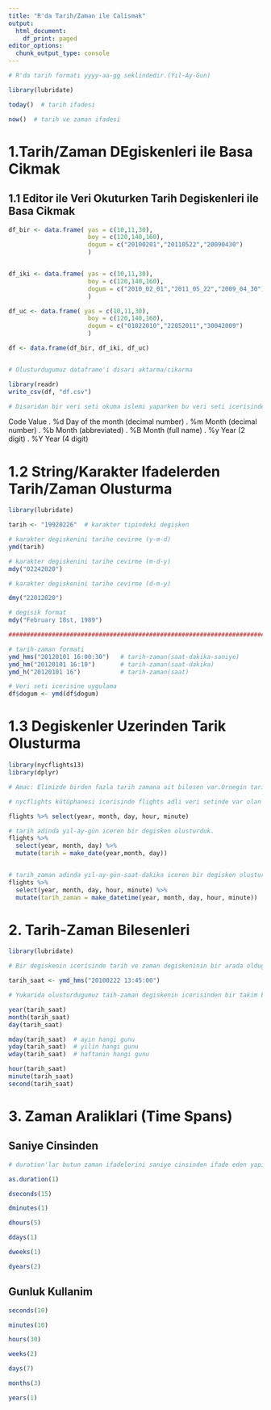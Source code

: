```yaml
---
title: "R'da Tarih/Zaman ile Calismak"
output:
  html_document:
    df_print: paged
editor_options:
  chunk_output_type: console
---
```


```r

# R'da tarih formatı yyyy-aa-gg seklindedir.(Yıl-Ay-Gun)

library(lubridate)

today()  # tarih ifadesi

now()  # tarih ve zaman ifadesi

```

# 1.Tarih/Zaman DEgiskenleri ile Basa Cikmak

## 1.1 Editor ile Veri Okuturken Tarih Degiskenleri ile Basa Cikmak

```r

df_bir <- data.frame( yas = c(10,11,30),
                      boy = c(120,140,160),
                      dogum = c("20100201","20110522","20090430")
                      )


df_iki <- data.frame( yas = c(10,11,30),
                      boy = c(120,140,160),
                      dogum = c("2010_02_01","2011_05_22","2009_04_30")
                      )

df_uc <- data.frame( yas = c(10,11,30),
                      boy = c(120,140,160),
                      dogum = c("01022010","22052011","30042009")
                      )

df <- data.frame(df_bir, df_iki, df_uc)


# Olusturdugumuz dataframe'i disari aktarma/cikarma

library(readr)
write_csv(df, "df.csv")

# Dısaridan bir veri seti okuma islemi yaparken bu veri seti icerisinde tarih degiskeni var ise mutlaka bunu R'in anlayacagi tarih degiskenine esitlememiz gerekmektedir.Okuma islemi sirasinda tarih ile ilgili sutunu date formatina cevirip R'a uygun kod formati yazilmalidir.

```


Code	Value
. %d	  Day of the month (decimal number)
. %m	  Month (decimal number)
. %b	  Month (abbreviated)
. %B	  Month (full name)
. %y	  Year (2 digit)
. %Y	  Year (4 digit)

# 1.2 String/Karakter Ifadelerden Tarih/Zaman Olusturma

```r

library(lubridate)

tarih <- "19920226"  # karakter tipindeki degisken

# karakter degiskenini tarihe cevirme (y-m-d)
ymd(tarih)

# karakter degiskenini tarihe cevirme (m-d-y)
mdy("02242020")

# karakter degiskenini tarihe cevirme (d-m-y)

dmy("22012020")

# degisik format
mdy("February 18st, 1989")

################################################################################

# tarih-zaman formati
ymd_hms("20120101 16:00:30")   # tarih-zaman(saat-dakika-saniye)
ymd_hm("20120101 16:10")       # tarih-zaman(saat-dakika)      
ymd_h("20120101 16")           # tarih-zaman(saat)

# Veri seti icerisine uygulama
df$dogum <- ymd(df$dogum)

```

# 1.3 Degiskenler Uzerinden Tarik Olusturma

```r

library(nycflights13)
library(dplyr)

# Amac: Elimizde birden fazla tarih zamana ait bilesen var.Ornegin tarih degiskeni bir sutunda, ay degiskeni baska bir sutunda oldugunu dusunelim ve tum degiskenleri bir ayrik degiskenleri bir araya getirip tek bir degisken olusturmak.

# nycflights kütüphanesi icerisinde flights adli veri setinde var olan degiskenlerden tarih ve zaman ile ilgili olanlari aliyoruz.

flights %>% select(year, month, day, hour, minute)

# tarih adinda yıl-ay-gün iceren bir degisken olusturduk.
flights %>% 
  select(year, month, day) %>%
  mutate(tarih = make_date(year,month, day))


# tarih_zaman adinda yıl-ay-gün-saat-dakika iceren bir degisken olusturduk.
flights %>% 
  select(year, month, day, hour, minute) %>%
  mutate(tarih_zaman = make_datetime(year, month, day, hour, minute))

```

# 2. Tarih-Zaman Bilesenleri

```r

library(lubridate)

# Bir degiskenin icerisinde tarih ve zaman degiskeninin bir arada oldugunu dusunelim.Bu degisken icerisinden istedigimiz cekmek (yil,ay,gun vb.) icin bilesen kavramini kullaniyoruz.

tarih_saat <- ymd_hms("20100222 13:45:00")

# Yukarida olusturdugumuz taih-zaman degiskenin icerisinden bir takim bilesenlere erismek istedigimizde;

year(tarih_saat)
month(tarih_saat)
day(tarih_saat)

mday(tarih_saat)  # ayın hangi gunu
yday(tarih_saat)  # yilin hangi gunu
wday(tarih_saat)  # haftanin hangi gunu

hour(tarih_saat)
minute(tarih_saat)
second(tarih_saat)

```

# 3. Zaman Araliklari (Time Spans)

## Saniye Cinsinden

```r

# duration'lar butun zaman ifadelerini saniye cinsinden ifade eden yapilardir.

as.duration(1)

dseconds(15)

dminutes(1)

dhours(5)

ddays(1)

dweeks(1)

dyears(2)

```

## Gunluk Kullanim

```r

seconds(10)

minutes(10)

hours(30)

weeks(2)

days(7)

months(3)

years(1)

```


